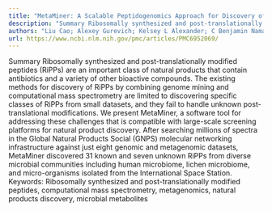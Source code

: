 ```yaml
---
title: "MetaMiner: A Scalable Peptidogenomics Approach for Discovery of Ribosomal Peptide Natural Products with Blind Modifications from Microbial Communities"
description: "Summary Ribosomally synthesized and post-translationally modified peptides (RiPPs) are an important class of natural products that contain antibiotics and a variety of other bioactive compounds. The e..."
authors: "Liu Cao; Alexey Gurevich; Kelsey L Alexander; C Benjamin Naman; Tiago Leão; Evgenia Glukhov; Tal Luzzatto-Knaan; Fernando Vargas; Robby Quinn; Amina Bouslimani; Louis Felix Nothias; Nitin K Singh; Jon G Sanders; Rodolfo A S Benitez; Luke R Thompson; Md-Nafiz Hamid; James T Morton; Alla Mikheenko; Alexander Shlemov; Anton Korobeynikov; Iddo Friedberg; Rob Knight; Kasthuri Venkateswaran; William H Gerwick; Lena Gerwick; Pieter C Dorrestein; Pavel A Pevzner; Hosein Mohimani"
url: https://www.ncbi.nlm.nih.gov/pmc/articles/PMC6952069/
---
```


Summary Ribosomally synthesized and post-translationally modified peptides (RiPPs) are an important class of natural products that contain antibiotics and a variety of other bioactive compounds. The existing methods for discovery of RiPPs by combining genome mining and computational mass spectrometry are limited to discovering specific classes of RiPPs from small datasets, and they fail to handle unknown post-translational modifications. We present MetaMiner, a software tool for addressing these challenges that is compatible with large-scale screening platforms for natural product discovery. After searching millions of spectra in the Global Natural Products Social (GNPS) molecular networking infrastructure against just eight genomic and metagenomic datasets, MetaMiner discovered 31 known and seven unknown RiPPs from diverse microbial communities including human microbiome, lichen microbiome, and micro-organisms isolated from the International Space Station. Keywords: Ribosomally synthesized and post-translationally modified peptides, computational mass spectrometry, metagenomics, natural products discovery, microbial metabolites
